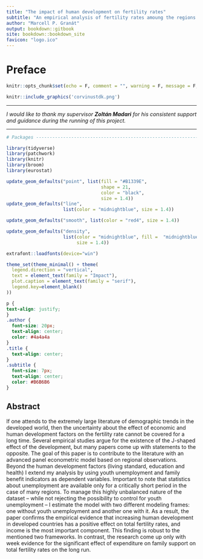 ```yaml
---
title: "The impact of human development on fertility rates"
subtitle: "An empirical analysis of fertility rates amoung the regions of Europe"
author: "Marcell P. Granát"
output: bookdown::gitbook
site: bookdown::bookdown_site
favicon: "logo.ico"
---
```


# Preface

```r
knitr::opts_chunk$set(echo = F, comment = "", warning = F, message = F, cache = F, dev = "svg", error = T, fig.align = 'center', fig.width = 7)
```

```r
knitr::include_graphics('corvinustdk.png')
```


***

*I would like to thank my supervisor*  ***Zoltán Madari*** *for his consistent support and guidance during the running of this project.*

***


```r
# Packages ------------------------------------------------------------------------------ 

library(tidyverse)
library(patchwork)
library(knitr)
library(broom)
library(eurostat)

```

```r
update_geom_defaults("point", list(fill = "#B1339E", 
                                   shape = 21, 
                                   color = "black", 
                                   size = 1.4))
update_geom_defaults("line", 
                     list(color = "midnightblue", size = 1.4))

update_geom_defaults("smooth", list(color = "red4", size = 1.4))

update_geom_defaults("density", 
                     list(color = "midnightblue", fill =  "midnightblue", alpha = .3, 
                          size = 1.4))

extrafont::loadfonts(device="win")

theme_set(theme_minimal() + theme(
  legend.direction = "vertical",
  text = element_text(family = "Impact"),
  plot.caption = element_text(family = "serif"),
  legend.key=element_blank()
))
```


```css
p {
text-align: justify;
}
.author {
  font-size: 20px;
  text-align: center;
  color: #4a4a4a
} 
.title {
  text-align: center;
}
.subtitle {
  font-size: 7px;
  text-align: center;
  color: #B6B6B6
}
```

## Abstract

If one attends to the extremely large literature of demographic trends in the developed world, then the uncertainty about the effect of economic and human development factors on the fertility rate cannot be covered for a long time. Several empirical studies argue for the existence of the J-shaped effect of the development, but many papers come up with statements to the opposite. The goal of this paper is to contribute to the literature with an advanced panel econometric model based on regional observations.  Beyond the human development factors (living standard, education and health) I extend my analysis by using youth unemployment and family benefit indicators as dependent variables. Important to note that statistics about unemployment are available only for a critically short period in the case of many regions. To manage this highly unbalanced nature of the dataset – while not rejecting the possibility to control for youth unemployment – I estimate the model with two different modeling frames: one without youth unemployment and another one with it. 
As a result, the paper confirms the empirical evidence that increasing human development in developed countries has a positive effect on total fertility rates, and income is the most important component. This finding is robust to the mentioned two frameworks. In contrast, the research come up only with week evidence for the significant effect of expenditure on family support on total fertility rates on the long run.